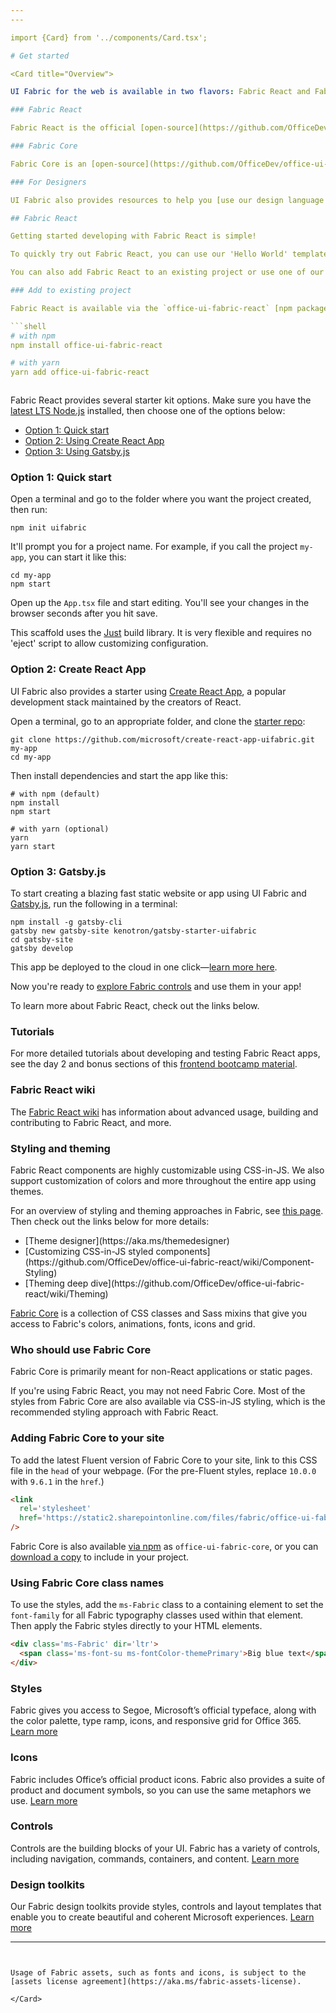 ```yaml
---
---

import {Card} from '../components/Card.tsx';

# Get started

<Card title="Overview">

UI Fabric for the web is available in two flavors: Fabric React and Fabric Core.

### Fabric React

Fabric React is the official [open-source](https://github.com/OfficeDev/office-ui-fabric-react) React front-end framework designed to build experiences that fit seamlessly into a broad range of Microsoft products. It provides robust, up-to-date, accessible components which are highly customizable using CSS-in-JS. [Get started with Fabric React](#fabric-react)

### Fabric Core

Fabric Core is an [open-source](https://github.com/OfficeDev/office-ui-fabric-core) collection of CSS classes and Sass mixins that give you access to Fabric's colors, animations, fonts, icons and grid. [Get started with Fabric Core](#fabric-core)

### For Designers

UI Fabric also provides resources to help you [use our design language in your site](#use-our-design-language-in-your-site).

## Fabric React

Getting started developing with Fabric React is simple!

To quickly try out Fabric React, you can use our 'Hello World' templates on [CodePen](https://aka.ms/fabricpen) or [CodeSandbox](https://aka.ms/fabricsandbox).

You can also add Fabric React to an existing project or use one of our starter kits to create a new project.

### Add to existing project

Fabric React is available via the `office-ui-fabric-react` [npm package](https://www.npmjs.com/package/office-ui-fabric-react). To use this package in an existing project:

```shell
# with npm
npm install office-ui-fabric-react

# with yarn
yarn add office-ui-fabric-react
```

```jsx
```

</Card>

<Card title="Start a new Fabric React project">


Fabric React provides several starter kit options. Make sure you have the [latest LTS Node.js](https://nodejs.org/en/) installed, then choose one of the options below:

- [Option 1: Quick start](#option-1-quick-start)
- [Option 2: Using Create React App](#option-2-create-react-app)
- [Option 3: Using Gatsby.js](#option-3-gatsbyjs)

### Option 1: Quick start

Open a terminal and go to the folder where you want the project created, then run:

```shell
npm init uifabric
```

It'll prompt you for a project name. For example, if you call the project `my-app`, you can start it like this:

```shell
cd my-app
npm start
```

Open up the `App.tsx` file and start editing. You'll see your changes in the browser seconds after you hit save.

This scaffold uses the [Just](https://github.com/microsoft/just) build library. It is very flexible and requires no 'eject' script to allow customizing configuration.

### Option 2: Create React App

UI Fabric also provides a starter using [Create React App](https://facebook.github.io/create-react-app/), a popular development stack maintained by the creators of React.

Open a terminal, go to an appropriate folder, and clone the [starter repo](https://github.com/microsoft/create-react-app-uifabric):

```shell
git clone https://github.com/microsoft/create-react-app-uifabric.git my-app
cd my-app
```

Then install dependencies and start the app like this:

```shell
# with npm (default)
npm install
npm start

# with yarn (optional)
yarn
yarn start
```

### Option 3: Gatsby.js

To start creating a blazing fast static website or app using UI Fabric and [Gatsby.js](https://www.gatsbyjs.org/), run the following in a terminal:

```shell
npm install -g gatsby-cli
gatsby new gatsby-site kenotron/gatsby-starter-uifabric
cd gatsby-site
gatsby develop
```

This app be deployed to the cloud in one click—[learn more here](https://github.com/microsoft/gatsby-starter-uifabric#-deploy).

</Card>

<Card title="Next steps with Fabric React"> 

Now you're ready to [explore Fabric controls](#/controls/web) and use them in your app!

To learn more about Fabric React, check out the links below.

### Tutorials

For more detailed tutorials about developing and testing Fabric React apps, see the day 2 and bonus sections of this [frontend bootcamp material](https://microsoft.github.io/frontend-bootcamp/).

### Fabric React wiki

The [Fabric React wiki](https://github.com/OfficeDev/office-ui-fabric-react/wiki) has information about advanced usage, building and contributing to Fabric React, and more.

### Styling and theming

Fabric React components are highly customizable using CSS-in-JS. We also support customization of colors and more throughout the entire app using themes.

For an overview of styling and theming approaches in Fabric, see [this page](https://github.com/Microsoft/frontend-bootcamp/tree/master/step2-03/demo). Then check out the links below for more details:

<ul class='md-list--flex'>
  <li class='mdut--full'>[Theme designer](https://aka.ms/themedesigner)</li>
  <li class='mdut--full'>
    [Customizing CSS-in-JS styled
    components](https://github.com/OfficeDev/office-ui-fabric-react/wiki/Component-Styling)
  </li>
  <li class='mdut--full'>
    [Theming deep
    dive](https://github.com/OfficeDev/office-ui-fabric-react/wiki/Theming)
  </li>
</ul>

</Card>

<Card title="Fabric Core"> 


[Fabric Core](https://github.com/OfficeDev/office-ui-fabric-core) is a collection of CSS classes and Sass mixins that give you access to Fabric's colors, animations, fonts, icons and grid.

### Who should use Fabric Core

Fabric Core is primarily meant for non-React applications or static pages.

If you're using Fabric React, you may not need Fabric Core. Most of the styles from Fabric Core are also available via CSS-in-JS styling, which is the recommended styling approach with Fabric React.

### Adding Fabric Core to your site

To add the latest Fluent version of Fabric Core to your site, link to this CSS file in the `head` of your webpage. (For the pre-Fluent styles, replace `10.0.0` with `9.6.1` in the `href`.)

```html
<link
  rel='stylesheet'
  href='https://static2.sharepointonline.com/files/fabric/office-ui-fabric-core/10.0.0/css/fabric.min.css'
/>
```

Fabric Core is also available [via npm](https://www.npmjs.com/package/office-ui-fabric-core) as `office-ui-fabric-core`, or you can [download a copy](https://github.com/OfficeDev/office-ui-fabric-core/releases) to include in your project.

### Using Fabric Core class names

To use the styles, add the `ms-Fabric` class to a containing element to set the `font-family` for all Fabric typography classes used within that element. Then apply the Fabric styles directly to your HTML elements.

```html
<div class='ms-Fabric' dir='ltr'>
  <span class='ms-font-su ms-fontColor-themePrimary'>Big blue text</span>
</div>
```

</Card>

<Card title="Use our design language in your site"> 

### Styles

Fabric gives you access to Segoe, Microsoft’s official typeface, along with the color palette, type ramp, icons, and responsive grid for Office 365. [Learn more](#/styles/web)

### Icons

Fabric includes Office’s official product icons. Fabric also provides a suite of product and document symbols, so you can use the same metaphors we use. [Learn more](#/styles/web/icons)

### Controls

Controls are the building blocks of your UI. Fabric has a variety of controls, including navigation, commands, containers, and content. [Learn more](#/controls/web)

### Design toolkits

Our Fabric design toolkits provide styles, controls and layout templates that enable you to create beautiful and coherent Microsoft experiences. [Learn more](#/resources)

---
```


Usage of Fabric assets, such as fonts and icons, is subject to the [assets license agreement](https://aka.ms/fabric-assets-license).

</Card>
